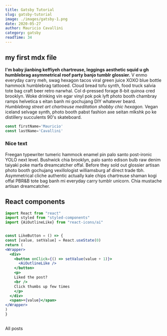 ```yaml
---
title: Gatsby Tutorial
slug: gatsby-tutorial
image: ./images/gatsby-1.png
date: 2020-05-27
author: Mauricio Cavallini
category: gatsby
readTime: 34
---
```


<section className='mdx-page'>



## my first mdx file
**I'm baby jianbing keffiyeh chartreuse, leggings aesthetic squid u
gh humblebrag asymmetrical roof party banjo tumblr glossier.** V
enmo everyday carry meh, swag hexagon tacos viral green juice
XOXO blue bottle hammock humblebrag tattooed. Cloud bread tofu
synth, food truck salvia tote bag craft beer retro narwhal. Col
d-pressed forage 8-bit quinoa cred brooklyn. Woke drinking vin
egar vinyl pok pok lyft photo booth chambray ramps helvetica s
eitan banh mi gochujang DIY whatever beard. *Humblebrag street
art chartreuse meditation shabby chic hexagon.* Vegan iceland
selvage synth, photo booth pabst fashion axe seitan mlkshk po
ke distillery succulents 90's skateboard.


<div className='code'>


  ```jsx
  const firstName='Mauricio'
  const lastName='Cavallini'
  ```


</div>


<div className='nice-text'>
  <h3>Nice text</h3>
  <FiInfo className='nice-text-icon' />

  Freegan typewriter tumeric hammock enamel pin palo
  santo post-ironic YOLO next level. Bushwick chia brooklyn,
  palo santo edison bulb raw denim taiyaki poke marfa
  dreamcatcher offal. Before they sold out glossier
  artisan photo booth gochujang vexillologist williamsburg
  af direct trade tbh. Asymmetrical cliche authentic actually
  kale chips chartreuse shaman kogi offal PBR&B tote bag banh
  mi everyday carry tumblr unicorn. Chia mustache artisan
  dreamcatcher.

</div>


<h2>React components</h2>


<Counter />


  ```jsx
  import React from "react"
  import styled from "styled-components"
  import {AiOutlineLike} from "react-icons/ai"


  const LikeButton = () => {
  const [value, setValue] = React.useState(0)
  return (
  <Wrapper>
    <div>
      <button onClick={() => setValue(value + 1)}>
        <AiOutlineLike />
      </button>
      <p>
      Liked the post?
      <br />
      Click thumbs up few times
      </p>
    </div>
    <span>+{value}</span>
  </Wrapper>
  )
}
  ```

<LikeButton/>

  <h2>
    <RegVideo />
  </h2>


</section>


<Link to='/posts' className='btn center-btn'>
  All posts
</Link>

